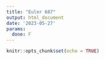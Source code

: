 ```yaml
---
title: "Euler 687"
output: html_document
date: '2023-05-27'
params:
  done: F
---
```


```r
knitr::opts_chunk$set(echo = TRUE)
```


